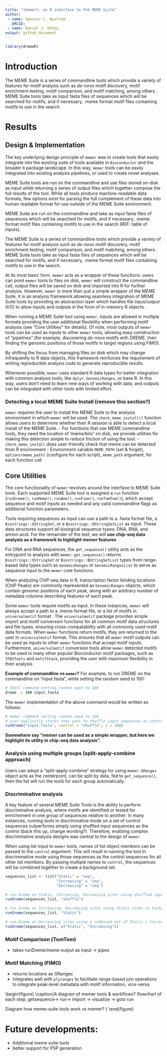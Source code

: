 ```yaml
---
title: "{memer}: an R interface to the MEME Suite"
author: 
 - name: Spencer L. Nystrom
   ORCID: 
 - name: Daniel J. McKay
output: github_document
---
```


```r
library(dremeR)
```

# Introduction

The MEME Suite is a series of commandline tools which provide a variety of
features for motif analysis such as *de-novo* motif discovery, motif enrichment
testing, motif comparison, and motif matching, among others \cite{meme-suite}.
MEME Suite tools take as input fasta files of sequences which will be searched
for motifs, and if necessary, .meme format motif files containing motifs to use
in the search. 

# Results 
## Design & Implementation

The key underlying design principle of `memer` was to create tools that easily
integrate into the existing suite of tools available in `Bioconductor` and the
broader `R` package landscape. In this way, `memer` tools can be easily integrated
into existing analysis pipelines, or used to create novel analyses. 

MEME Suite tools are run on the commandline and use files stored on-disk as
input while returning a series of output files which together compose the full
results of the tool. While all tools produce machine-readable data formats, few
options exist for parsing the full complement of these data into human readable
format for use outside of the MEME Suite environment.

MEME Suite are run on the commandline and take 
as input fasta files of sequences
which will be searched for motifs, and if necessary, .meme format motif files
containing motifs to use in the search (REF: table of inputs). 

The MEME Suite is a series of commandline tools which provide a variety of
features for motif analysis such as *de-novo* motif discovery, motif enrichment
testing, motif comparison, and motif matching, among others \cite{meme-suite}.
MEME Suite tools take as input fasta files of sequences which will be searched
for motifs, and if necessary, .meme format motif files containing motifs to use
in the search. 

At its most basic form, `memer` acts as a wrapper of these functions: users can
point `memer` tools to files on disk, `memer` will construct the commandline
call, output files will be saved on disk and imported into R for further analysis.
However, `memer` is more than just a simple wrapper of the MEME Suite, it is an
analysis framework allowing seamless integration of MEME Suite tools by
providing an abstraction layer which handles file input/output (I/O) to allow
inputs and outputs in the form of in-memory R objects. 

When running a MEME Suite tool using `memer`, inputs are allowed in multiple
formats providing the user additional flexibility when performing motif analysis
(see "Core Utilities" for details). Of note, most outputs of `memer` tools can
be used as inputs to other `memer` tools, allowing easy construction of
"pipelines" (for example, discovering *de-novo* motifs with DREME, then finding
the genomic positions of those motifs in target regions using FIMO).

By shifting the focus from managing files on disk which may change infrequently to R data
objects, this framework reinforces the requirement of writing reproducible
analysis code to generate reproducible results.

Whenever possible, `memer` uses standard R data types for better integration
with common analysis tools, like `dplyr`, `GenomicRanges`, or base R. In this
way, users don't need to learn new ways of working with data, and outputs can
be integrated with other tools with limited effort.


### Detecting a local MEME Suite Install (remove this section?)
 
`memer` requires the user to install the MEME Suite to the analysis environment
in which `memer` will be used. The `check_meme_install()` function allows users
to determine whether their R session is able to detect a local install of the
MEME Suite.
  - For functions that use MEME commandline tools, they need the location of 'meme/bin/' on disk, we provide utilities for making this detection simple to reduce friction of using the tool.
    - `check_meme_install` does user-friendly check that meme can be detected from R environment
    - Environment variable `MEME_PATH` (set & forget), `options(meme_path)` (configure for each script), `meme_path` argument, for each function call

## Core Utilities

The core functionality of `memer` revolves around the interface to MEME Suite
tools. Each supported MEME Suite tool is assigned a `run` function
(`runDreme()`, `runMeme()`, `runAme()`, `runFimo()`, `runTomTom()`), which
accept sequence and motif inputs as needed and any valid commandline flags as
additional function parameters.

Tools requiring sequences as input can use a path to a .fasta format
file, a `Biostrings::XStringSet`, or a `Biostrings::BStringSetList` as input.
These data structures support all biological sequence types: DNA,
RNA, and amino-acid. For the remainder of the text, we will 
**use chip-seq data analysis as a framework to highlight memer features**
\strikethrough{focus our examples on DNA sequences.}

For DNA and RNA sequences, the `get_sequence()` utility acts
as the entrypoint to analysis with `memer`. `get_sequence()` returns
`Biostrings::XStringSet` or `Biostrings::BStringSetList` types from range-based
data types such as `GenomicRanges` or `GenomicRangesList` to serve as
sequence input to the `memer` core functions.

When analyzing ChIP-seq data in R, transcription factor binding locations (ChIP
Peaks) are commonly represented as `GenomicRanges` objects, which contain
genomic positions of each peak, along with an arbitrary number of metadata
columns describing features of each peak. 

Some `memer` tools require motifs as input. In these instances, `memer` will
always accept a path to a .meme format file, or a list of motifs in
`universalmotif` format \cite{universalmotif}. The `universalmotif` package
provides simple import and motif conversion functions for all common motif data
structures and file types, ensuring cross-compatability with all commonly used
motif data formats. When `memer` functions return motifs, they are returned to
the user in `universalmotif` format. This ensures that all `memer` motif outputs
can be used as inputs to other `memer` functions that accept motif inputs.
Furthermore, `universalmotif` conversion tools allow `memer` detected motifs to
be used in many other popular Bioconductor motif packages, such as `TFBSTools`
and `motifStack`, providing the user with maximum flexibility in their analysis.

**Example of commandline vs `memer`?**
For example, to run DREME on the commandline on "input.fasta", while setting the random seed to 100:
```bash
# Shell command setting random seed to 100
dreme -s 100 input.fasta
```

The `memer` implementation of the above command would be written as follows:
```r
# memer command setting random seed to 100
# user explicitly states they want to shuffle input sequences as control
runDreme("input.fasta", control = "shuffle", s = 100)
```

**Somewhere say "memer can be used as a simple wrapper, but here we highlight its utility in chip-seq data analysis".**

### Analysis using multiple groups (split-apply-combine approach)
Users can adopt a "split-apply-combine" strategy for using `memer`. `GRanges`
object acts as the centerpoint, can be split by data, fed to `get_sequence()`,
then the list will run the tools for each group automatically.

### Discriminative analysis
A key feature of several MEME Suite Tools is the ability to perform
discriminative analysis, where motifs are identified or tested for enrichement
in one group of sequences relative to another. In many instances, running tools
in discriminative mode on a set of control sequences outperforms simply using
shuffled input sequences as the control (back this up, change wording?). Therefore, 
enabling complex discriminative analysis designs was central to the design of `memer`.

When using list input to `memer` tools, names of list object members can be
passed to the `control` argument. This will result in running the tool in
discriminative mode using those sequences as the control sequences for all other
list members. By passing multiple names to `control`, the sequences will be
combined together to create a background set.

```r
sequences_list <- list("Static" = "seq",
                       "Increasing" = "seq",
                       "Decreasing" = "seq")

# run Dreme on Static, Increasing, Decreasing sites using shuffled input as background
runDreme(sequences_list, "shuffle")

# run Dreme on Increasing, Decreasing sites using Static sites as background
runDreme(sequences_list, "Static")

# run Dreme on Decreasing sites using a combined set of Static + Increasing sites as background
runDreme(sequences_list, c("Static", "Increasing"))
```

### Motif Comparison (TomTom)
 - takes runDreme/meme output as input -> pipes

### Motif Matching (FIMO)
 - returns locations as GRanges
 - integrates well with `plyranges` to facilitate range-based join operations to integrate peak-level metadata with motif information, vice-versa
 

\begin{figure}
\includegraphics[width=\textwidth]{figures/memer_model.png}
\caption{A diagram of memer tools & workflows?
flowchart of each step, getsequence-> run-> import -> visualize -> goto run

Diagram how meme-suite tools work vs memer?
}
\label{fig:model} 
\end{figure}


  
# Future developments:
 - Additional meme suite tools
 - better support for PSP generation